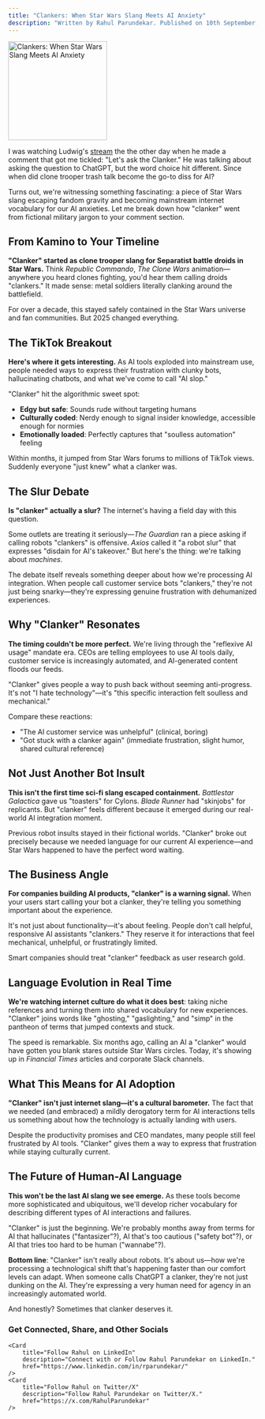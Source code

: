 ```yaml
---
title: "Clankers: When Star Wars Slang Meets AI Anxiety"
description: "Written by Rahul Parundekar. Published on 10th September, 2025."
---
```


<img height="200" src="/images/ChatGPT Image Sep 10, 2025, 02_21_19 PM.png" title="Clankers: When Star Wars Slang Meets AI Anxiety"/>

I was watching Ludwig's [stream](https://www.youtube.com/@ludwig) the the other day when he made a comment that got me tickled: "Let's ask the Clanker." He was talking about asking the question to ChatGPT, but the word choice hit different. Since when did clone trooper trash talk become the go-to diss for AI?

Turns out, we're witnessing something fascinating: a piece of Star Wars slang escaping fandom gravity and becoming mainstream internet vocabulary for our AI anxieties. Let me break down how "clanker" went from fictional military jargon to your comment section.

## From Kamino to Your Timeline

**"Clanker" started as clone trooper slang for Separatist battle droids in Star Wars.** Think *Republic Commando*, *The Clone Wars* animation—anywhere you heard clones fighting, you'd hear them calling droids "clankers." It made sense: metal soldiers literally clanking around the battlefield.

For over a decade, this stayed safely contained in the Star Wars universe and fan communities. But 2025 changed everything.

## The TikTok Breakout

**Here's where it gets interesting.** As AI tools exploded into mainstream use, people needed ways to express their frustration with clunky bots, hallucinating chatbots, and what we've come to call "AI slop." 

"Clanker" hit the algorithmic sweet spot:
- **Edgy but safe**: Sounds rude without targeting humans
- **Culturally coded**: Nerdy enough to signal insider knowledge, accessible enough for normies
- **Emotionally loaded**: Perfectly captures that "soulless automation" feeling

Within months, it jumped from Star Wars forums to millions of TikTok views. Suddenly everyone "just knew" what a clanker was.

## The Slur Debate

**Is "clanker" actually a slur?** The internet's having a field day with this question.

Some outlets are treating it seriously—*The Guardian* ran a piece asking if calling robots "clankers" is offensive. *Axios* called it "a robot slur" that expresses "disdain for AI's takeover." But here's the thing: we're talking about *machines*.

The debate itself reveals something deeper about how we're processing AI integration. When people call customer service bots "clankers," they're not just being snarky—they're expressing genuine frustration with dehumanized experiences.

## Why "Clanker" Resonates

**The timing couldn't be more perfect.** We're living through the "reflexive AI usage" mandate era. CEOs are telling employees to use AI tools daily, customer service is increasingly automated, and AI-generated content floods our feeds.

"Clanker" gives people a way to push back without seeming anti-progress. It's not "I hate technology"—it's "this specific interaction felt soulless and mechanical."

Compare these reactions:
- "The AI customer service was unhelpful" (clinical, boring)
- "Got stuck with a clanker again" (immediate frustration, slight humor, shared cultural reference)

## Not Just Another Bot Insult

**This isn't the first time sci-fi slang escaped containment.** *Battlestar Galactica* gave us "toasters" for Cylons. *Blade Runner* had "skinjobs" for replicants. But "clanker" feels different because it emerged during our real-world AI integration moment.

Previous robot insults stayed in their fictional worlds. "Clanker" broke out precisely because we needed language for our current AI experience—and Star Wars happened to have the perfect word waiting.

## The Business Angle

**For companies building AI products, "clanker" is a warning signal.** When your users start calling your bot a clanker, they're telling you something important about the experience.

It's not just about functionality—it's about feeling. People don't call helpful, responsive AI assistants "clankers." They reserve it for interactions that feel mechanical, unhelpful, or frustratingly limited.

Smart companies should treat "clanker" feedback as user research gold.

## Language Evolution in Real Time

**We're watching internet culture do what it does best**: taking niche references and turning them into shared vocabulary for new experiences. "Clanker" joins words like "ghosting," "gaslighting," and "simp" in the pantheon of terms that jumped contexts and stuck.

The speed is remarkable. Six months ago, calling an AI a "clanker" would have gotten you blank stares outside Star Wars circles. Today, it's showing up in *Financial Times* articles and corporate Slack channels.

## What This Means for AI Adoption

**"Clanker" isn't just internet slang—it's a cultural barometer.** The fact that we needed (and embraced) a mildly derogatory term for AI interactions tells us something about how the technology is actually landing with users.

Despite the productivity promises and CEO mandates, many people still feel frustrated by AI tools. "Clanker" gives them a way to express that frustration while staying culturally current.

## The Future of Human-AI Language

**This won't be the last AI slang we see emerge.** As these tools become more sophisticated and ubiquitous, we'll develop richer vocabulary for describing different types of AI interactions and failures.

"Clanker" is just the beginning. We're probably months away from terms for AI that hallucinates ("fantasizer"?), AI that's too cautious ("safety bot"?), or AI that tries too hard to be human ("wannabe"?).

**Bottom line**: "Clanker" isn't really about robots. It's about us—how we're processing a technological shift that's happening faster than our comfort levels can adapt. When someone calls ChatGPT a clanker, they're not just dunking on the AI. They're expressing a very human need for agency in an increasingly automated world.

And honestly? Sometimes that clanker deserves it.

### Get Connected, Share, and Other Socials

<CardGroup>
	<Card 
		title="Share on LinkedIn" 
		description="Share this article on LinkedIn." 
		href="http://www.linkedin.com/shareArticle?mini=true&url=https://blog.elevate.do/musings/clankers-social-phenomenon" 
	/>
	<Card 
		title="Share on X/Twitter" 
		description="Tweet this article to your followers." 
		href="https://twitter.com/intent/tweet?url=https://blog.elevate.do/musings/clankers-social-phenomenon" 
	/>
	<Card 
		title="Have thoughts? I'd love to chat!" 
		description="Schedule a conversation with me." 
		href="https://calendar.app.google/a5e29gFgjHRiKaPV9" 
	/>
	<Card 
		title="More about Rahul and Elevate.do" 
		description="More about Rahul, Elevate Human Experiences, LLC, and services offered" 
		href="https://elevate.do" 
	/>

	<Card
		title="Follow Rahul on LinkedIn" 
		description="Connect with or Follow Rahul Parundekar on LinkedIn." 
		href="https://www.linkedin.com/in/rparundekar/"
	/>
	<Card
		title="Follow Rahul on Twitter/X" 
		description="Follow Rahul Parundekar on Twitter/X." 
		href="https://x.com/RahulParundekar"
	/>
</CardGroup>